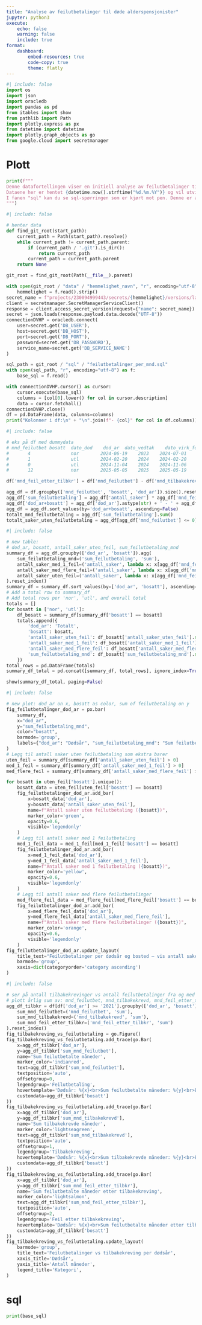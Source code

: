 ```yaml
---
title: "Analyse av feilutbetalinger til døde alderspensjonister"
jupyter: python3
execute:
    echo: false
    warning: false
    include: true
format:
    dashboard:
        embed-resources: true
        code-copy: true
        theme: flatly
---
```


```python
#| include: false
import os
import json
import oracledb
import pandas as pd
from itables import show
from pathlib import Path
import plotly.express as px
from datetime import datetime
import plotly.graph_objects as go
from google.cloud import secretmanager
```

# Plott

```python
print(f"""
Denne datafortellingen viser en initiell analyse av feilutbetalinger til døde alderspensjonister. 
Dataene her er hentet {datetime.now().strftime("%d.%m.%Y")} og vil utvikle seg over tid med flere registrerte dødsfall tilbake i tid.
I fanen "sql" kan du se sql-spørringen som er kjørt mot pen. Denne er aggregert på litt ulik vis for å få til plottene under.
""")
```


```python
#| include: false

# henter data
def find_git_root(start_path):
    current_path = Path(start_path).resolve()
    while current_path != current_path.parent:
        if (current_path / '.git').is_dir():
            return current_path
        current_path = current_path.parent
    return None

git_root = find_git_root(Path(__file__).parent)

with open(git_root / "data" / "hemmelighet_navn", "r", encoding="utf-8") as f:
    hemmelighet = f.read().strip()
secret_name = f"projects/230094999443/secrets/{hemmelighet}/versions/latest"
client = secretmanager.SecretManagerServiceClient()
response = client.access_secret_version(request={"name": secret_name})
secret = json.loads(response.payload.data.decode("UTF-8"))
connectionDVHP = oracledb.connect(
    user=secret.get('DB_USER'),
    host=secret.get('DB_HOST'),
    port=secret.get('DB_PORT'),
    password=secret.get('DB_PASSWORD'),
    service_name=secret.get('DB_SERVICE_NAME')
)

sql_path = git_root / "sql" / "feilutbetalinger_per_mnd.sql"
with open(sql_path, "r", encoding="utf-8") as f:
    base_sql = f.read()

with connectionDVHP.cursor() as cursor:
    cursor.execute(base_sql)
    columns = [col[0].lower() for col in cursor.description]
    data = cursor.fetchall()
connectionDVHP.close()
df = pd.DataFrame(data, columns=columns)
print("Kolonner i df:\n" + "\n".join(f"- {col}" for col in df.columns))
```

```python
#| include: false

# eks på df med dummydata
# mnd_feilutbet	bosatt	dato_dod	dod_ar	dato_vedtak	   dato_virk_fom
# 	    4               nor	       2024-06-19	 2023	 2024-07-01	    2024-07-01
# 	    1               utl	       2024-02-20	 2024	 2024-02-20	    2024-03-01
# 	    0               utl	       2024-11-04	 2024	 2024-11-06	    2024-12-01
# 	    12              nor	       2025-05-05	 2025	 2025-05-19	    2025-06-01

df['mnd_feil_etter_tilbkr'] = df['mnd_feilutbet'] - df['mnd_tilbakekrevd'].fillna(0)

agg_df = df.groupby(['mnd_feilutbet', 'bosatt', 'dod_ar']).size().reset_index(name='antall_saker')
agg_df['sum_feilutbetaling'] = agg_df['antall_saker'] * agg_df['mnd_feilutbet']
agg_df['dod_ar+bosatt'] = agg_df['dod_ar'].astype(str) + ' - ' + agg_df['bosatt']
agg_df = agg_df.sort_values(by='dod_ar+bosatt', ascending=False)
totalt_mnd_feilutbetaling = agg_df['sum_feilutbetaling'].sum()
totalt_saker_uten_feilutbetaling = agg_df[agg_df['mnd_feilutbet'] <= 0]['antall_saker'].sum()
```

```python
#| include: false

# new table:
# dod_ar, bosatt, antall_saker_uten_feil, sum_feilutbetaling_mnd
summary_df = agg_df.groupby(['dod_ar', 'bosatt']).agg(
    sum_feilutbetaling_mnd=('sum_feilutbetaling', 'sum'),
    antall_saker_med_1_feil=('antall_saker', lambda x: x[agg_df['mnd_feilutbet'] == 1].sum()),
    antall_saker_med_flere_feil=('antall_saker', lambda x: x[agg_df['mnd_feilutbet'] > 1].sum()),
    antall_saker_uten_feil=('antall_saker', lambda x: x[agg_df['mnd_feilutbet'] == 0].sum())
).reset_index()
summary_df = summary_df.sort_values(by=['dod_ar', 'bosatt'], ascending=[False, False])
# Add a total row to summary_df
# Add total rows per 'nor', 'utl', and overall total
totals = []
for bosatt in ['nor', 'utl']:
    df_bosatt = summary_df[summary_df['bosatt'] == bosatt]
    totals.append({
        'dod_ar': 'Totalt',
        'bosatt': bosatt,
        'antall_saker_uten_feil': df_bosatt['antall_saker_uten_feil'].sum(),
        'antall_saker_med_1_feil': df_bosatt['antall_saker_med_1_feil'].sum(),
        'antall_saker_med_flere_feil': df_bosatt['antall_saker_med_flere_feil'].sum(),
        'sum_feilutbetaling_mnd': df_bosatt['sum_feilutbetaling_mnd'].sum()
    })
total_rows = pd.DataFrame(totals)
summary_df_total = pd.concat([summary_df, total_rows], ignore_index=True)

```

```python
show(summary_df_total, paging=False)
```

```python
#| include: false

# new plot: dod_ar on x, bosatt as color, sum of feilutbetaling on y
fig_feilutbetalinger_dod_ar = px.bar(
    summary_df,
    x="dod_ar",
    y="sum_feilutbetaling_mnd",
    color="bosatt",
    barmode='group',
    labels={"dod_ar": "Dødsår", "sum_feilutbetaling_mnd": "Sum feilutbetalte måneder"},
)
# Legg til antall saker uten feilutbetaling som ekstra barer
uten_feil = summary_df[summary_df['antall_saker_uten_feil'] > 0]
med_1_feil = summary_df[summary_df['antall_saker_med_1_feil'] > 0]
med_flere_feil = summary_df[summary_df['antall_saker_med_flere_feil'] > 0]

for bosatt in uten_feil['bosatt'].unique():
    bosatt_data = uten_feil[uten_feil['bosatt'] == bosatt]
    fig_feilutbetalinger_dod_ar.add_bar(
        x=bosatt_data['dod_ar'],
        y=bosatt_data['antall_saker_uten_feil'],
        name=f"Antall saker uten feilutbetaling ({bosatt})",
        marker_color='green',
        opacity=0.6,
        visible='legendonly'
    )
    # Legg til antall saker med 1 feilutbetaling
    med_1_feil_data = med_1_feil[med_1_feil['bosatt'] == bosatt]
    fig_feilutbetalinger_dod_ar.add_bar(
        x=med_1_feil_data['dod_ar'],
        y=med_1_feil_data['antall_saker_med_1_feil'],
        name=f"Antall saker med 1 feilutbetaling ({bosatt})",
        marker_color='yellow',
        opacity=0.6,
        visible='legendonly'
    )
    # Legg til antall saker med flere feilutbetalinger
    med_flere_feil_data = med_flere_feil[med_flere_feil['bosatt'] == bosatt]
    fig_feilutbetalinger_dod_ar.add_bar(
        x=med_flere_feil_data['dod_ar'],
        y=med_flere_feil_data['antall_saker_med_flere_feil'],
        name=f"Antall saker med flere feilutbetalinger ({bosatt})",
        marker_color='orange',
        opacity=0.6,
        visible='legendonly'
    )
fig_feilutbetalinger_dod_ar.update_layout(
    title_text="Feilutbetalinger per dødsår og bosted – vis antall saker uten feilutbetaling ved å trykke i legend",
    barmode='group',
    xaxis=dict(categoryorder='category ascending')
)
```

```python
#| include: false

# ser på antall tilbakekrevinger vs antall feilutbetalinger fra og med 2021
# plott årlig sum av: mnd_feilutbet, mnd_tilbakekrevd, mnd_feil_etter_tilbkr på dod_ar, med bosatt som color
agg_df_tilbkr = df[df['dod_ar'] >= '2021'].groupby(['dod_ar', 'bosatt']).agg(
    sum_mnd_feilutbet=('mnd_feilutbet', 'sum'),
    sum_mnd_tilbakekrevd=('mnd_tilbakekrevd', 'sum'),
    sum_mnd_feil_etter_tilbkr=('mnd_feil_etter_tilbkr', 'sum')
).reset_index()
fig_tilbakekreving_vs_feilutbetaling = go.Figure()
fig_tilbakekreving_vs_feilutbetaling.add_trace(go.Bar(
    x=agg_df_tilbkr['dod_ar'],
    y=agg_df_tilbkr['sum_mnd_feilutbet'],
    name='Sum feilutbetalte måneder',
    marker_color='indianred',
    text=agg_df_tilbkr['sum_mnd_feilutbet'],
    textposition='auto',
    offsetgroup=0,
    legendgroup='Feilutbetaling',
    hovertemplate='Dødsår: %{x}<br>Sum feilutbetalte måneder: %{y}<br>Bosted: %{customdata}<extra></extra>',
    customdata=agg_df_tilbkr['bosatt']
))
fig_tilbakekreving_vs_feilutbetaling.add_trace(go.Bar(
    x=agg_df_tilbkr['dod_ar'],
    y=agg_df_tilbkr['sum_mnd_tilbakekrevd'],
    name='Sum tilbakekrevde måneder',
    marker_color='lightseagreen',
    text=agg_df_tilbkr['sum_mnd_tilbakekrevd'],
    textposition='auto',
    offsetgroup=1,
    legendgroup='Tilbakekreving',
    hovertemplate='Dødsår: %{x}<br>Sum tilbakekrevde måneder: %{y}<br>Bosted: %{customdata}<extra></extra>',
    customdata=agg_df_tilbkr['bosatt']
))
fig_tilbakekreving_vs_feilutbetaling.add_trace(go.Bar(
    x=agg_df_tilbkr['dod_ar'],
    y=agg_df_tilbkr['sum_mnd_feil_etter_tilbkr'],
    name='Sum feilutbetalte måneder etter tilbakekreving',
    marker_color='lightsalmon',
    text=agg_df_tilbkr['sum_mnd_feil_etter_tilbkr'],
    textposition='auto',
    offsetgroup=2,
    legendgroup='Feil etter tilbakekreving',
    hovertemplate='Dødsår: %{x}<br>Sum feilutbetalte måneder etter tilbakekreving: %{y}<br>Bosted: %{customdata}<extra></extra>',
    customdata=agg_df_tilbkr['bosatt']
))
fig_tilbakekreving_vs_feilutbetaling.update_layout(
    barmode='group',
    title_text='Feilutbetalinger vs tilbakekreving per dødsår',
    xaxis_title='Dødsår',
    yaxis_title='Antall måneder',
    legend_title='Kategori',
)
```



# sql

```python
print(base_sql)
```